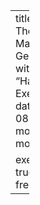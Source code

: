 ---
title: "H2: Thematic Mapping and GeoVisualisation with R"
subtitle: "Hands-On Exercise 2"
date: "2024-08-19"
date-modified: "last-modified"

execute: 
  eval: true
  echo: true
  freeze: true
---